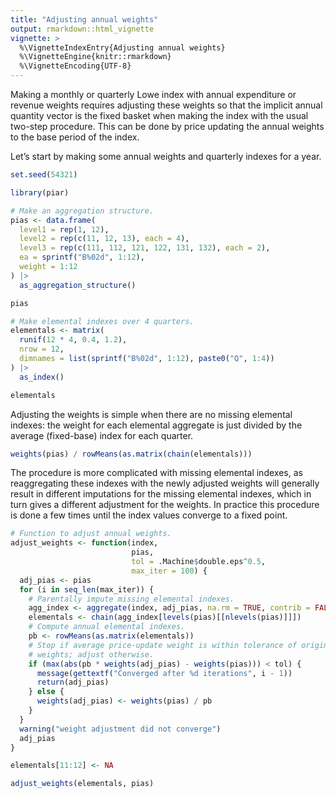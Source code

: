 ```yaml
---
title: "Adjusting annual weights"
output: rmarkdown::html_vignette
vignette: >
  %\VignetteIndexEntry{Adjusting annual weights}
  %\VignetteEngine{knitr::rmarkdown}
  %\VignetteEncoding{UTF-8}
---
```


Making a monthly or quarterly Lowe index with annual expenditure or revenue
weights requires adjusting these weights so that the implicit annual quantity vector
is the fixed basket when making the index with the usual two-step procedure. This
can be done by price updating the annual weights to the base period of the index.

Let's start by making some annual weights and quarterly indexes for a year.

```r
set.seed(54321)

library(piar)

# Make an aggregation structure.
pias <- data.frame(
  level1 = rep(1, 12),
  level2 = rep(c(11, 12, 13), each = 4),
  level3 = rep(c(111, 112, 121, 122, 131, 132), each = 2),
  ea = sprintf("B%02d", 1:12),
  weight = 1:12
) |>
  as_aggregation_structure()

pias

# Make elemental indexes over 4 quarters.
elementals <- matrix(
  runif(12 * 4, 0.4, 1.2),
  nrow = 12,
  dimnames = list(sprintf("B%02d", 1:12), paste0("Q", 1:4))
) |>
  as_index()

elementals
```

Adjusting the weights is simple when there are no missing elemental indexes: the weight
for each elemental aggregate is just divided by the average (fixed-base) index
for each quarter.

```r
weights(pias) / rowMeans(as.matrix(chain(elementals)))
```

The procedure is more complicated with missing elemental indexes,
as reaggregating these indexes with the newly adjusted weights will generally result
in different imputations for the missing elemental indexes, which in turn gives a
different adjustment for the weights. In practice this procedure is done a few times
until the index values converge to a fixed point.

```r
# Function to adjust annual weights.
adjust_weights <- function(index,
                           pias,
                           tol = .Machine$double.eps^0.5,
                           max_iter = 100) {
  adj_pias <- pias
  for (i in seq_len(max_iter)) {
    # Parentally impute missing elemental indexes.
    agg_index <- aggregate(index, adj_pias, na.rm = TRUE, contrib = FALSE)
    elementals <- chain(agg_index[levels(pias)[[nlevels(pias)]]])
    # Compute annual elemental indexes.
    pb <- rowMeans(as.matrix(elementals))
    # Stop if average price-update weight is within tolerance of original
    # weights; adjust otherwise.
    if (max(abs(pb * weights(adj_pias) - weights(pias))) < tol) {
      message(gettextf("Converged after %d iterations", i - 1))
      return(adj_pias)
    } else {
      weights(adj_pias) <- weights(pias) / pb
    }
  }
  warning("weight adjustment did not converge")
  adj_pias
}
```

```r
elementals[11:12] <- NA

adjust_weights(elementals, pias)
```
